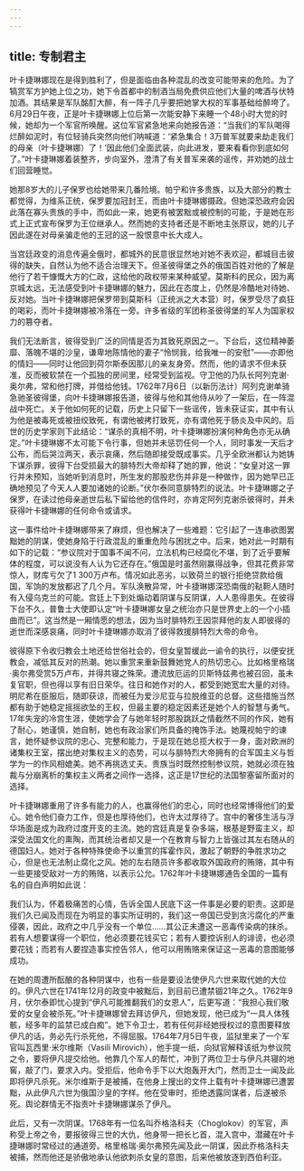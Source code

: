 ```yaml
---
---
---
```

title: 专制君主
---




叶卡捷琳娜现在是得到胜利了，但是面临由各种混乱的改变可能带来的危险。为了犒赏军方护她上位之功，她下令首都中的制酒当局免费供应他们大量的啤酒与伏特加酒。其结果是军队酩酊大醉，有一阵子几乎要把她掌大权的军事基础给醉垮了。6月29日午夜，正是叶卡捷琳娜上位后第一次能安静下来睡一个48小时大觉的时候，她却为一个军官所唤醒。这位军官紧急地来向她报告道：“当我们的军队喝得烂醉如泥时，有位轻骑兵突然向他们呐喊道：‘紧急集合！3万普军就要来劫走我们的母亲（叶卡捷琳娜）了！’因此他们全面武装，向此进发，要来看看你到底如何了。”叶卡捷琳娜着装整齐，步向室外，澄清了有关普军来袭的谣传，并劝她的战士们回营睡觉。

她那8岁大的儿子保罗也给她带来几番险境。帕宁和许多贵族，以及大部分的教士都觉得，为维系正统，保罗要加冠封王，而由叶卡捷琳娜摄政。但她深恐政府会因此落在寡头贵族的手中，而如此一来，她更有被罢黜或被控制的可能，于是她在形式上正式宣布保罗为王位继承人。然而她的支持者还是不断地主张原议，她的儿子因此遂在对母亲骗走他的王冠的这一股恨意中长大成人。

当宫廷政变的消息传遍全俄时，都城外的民意很显然地对她不表欢迎，都城目击彼得的缺失，自然认为他不适合治理天下。但圣彼得堡之外的俄国百姓对他的了解是他行了若干慷慨大方的仁政，这给他的政权带来某种威望。莫斯科的民众，因为离京城太远，无法感受到叶卡捷琳娜的魅力，因此在态度上，仍然是冷酷地对待她、反对她。当叶卡捷琳娜把保罗带到莫斯科（正统派之大本营）时，保罗受尽了疯狂的喝彩，而叶卡捷琳娜被冷落在一旁。许多省级的军团称圣彼得堡的军人为国家权力的篡夺者。

我们无法断言，彼得受到广泛的同情是否为其致死原因之一。下台后，这位精神萎靡、落魄不堪的沙皇，谦卑地陈情他的妻子“怜悯我，给我唯一的安慰”——亦即他的情妇——同时让他回到荷尔斯泰因那儿的亲友身旁。然而，他的请求不但未获准，反而被软禁在一个孤独的房间里，经常受到监视。守卫他的乃队长阿列克谢·奥尔弗，常和他打牌，并借给他钱。1762年7月6日（以新历法计）阿列克谢单骑急驰圣彼得堡，向叶卡捷琳娜报告道，彼得与他和其他侍从吵了一架后，在一阵混战中死亡。关于他如何死的记载，历史上只留下一些谣传，皆未获证实，其中有认为他是被毒死或被扭绞致死，有谓他被拷打致死，亦有谓他死于肠炎及中风的。后世的历史学家则下此结论：“谋杀的真相不明，叶卡捷琳娜扮演何种角色亦无从确定。”叶卡捷琳娜不太可能下令行事，但她并未惩罚任何一个人，同时事发一天后才公布，而后哭泣两天，表示哀痛，然后随即接受既成事实。几乎全欧洲都认为她铸下谋杀罪，彼得下台受损最大的腓特烈大帝却释了她的罪，他说：“女皇对这一罪行并未预知，当她听到消息时，所生发的那股悲伤并非是一种做作，因为她早已正确地预见了今天人人要加诸她的论断。”伏尔泰同意腓特烈的说法。叶卡捷琳娜之子保罗，在读过他母亲逝世后私下留给他的信件时，亦肯定阿列克谢杀彼得时，并未获得叶卡捷琳娜的任何命令或请求。

这一事件给叶卡捷琳娜带来了麻烦，但也解决了一些难题：它引起了一连串欲图罢黜她的阴谋，使她身陷于行政混乱的重重危险与困扰之中。后来，她对此一时期有如下的记载：“参议院对于国事不闻不问，立法机构已经腐化不堪，到了近乎要解体的程度，可以说没有人认为它还存在。”俄国是时虽然刚赢得战争，但其花费非常惊人，财库亏欠了1 300万卢布。情况如此恶劣，以致荷兰的银行拒绝贷款给俄国，军饷的发放都迟了几个月。军队涣散异常，叶卡捷琳娜深恐南俄的鞑靼人随时有入侵乌克兰的可能。宫廷上下到处煽动着阴谋与反阴谋，人人患得患失。在彼得下台不久，普鲁士大使即认定“叶卡捷琳娜女皇之统治亦只是世界史上的一个小插曲而已”。这当然是一厢情愿的想法，因为当时腓特烈王因崇拜他的友人即彼得的逝世而深感哀痛，同时叶卡捷琳娜亦取消了彼得救援腓特烈大帝的命令。

彼得原下令收归教会土地还给世俗社会的，但女皇暂缓此一谕令的执行，以便安抚教会，减低其反对的热潮。她以重赏来重新鼓舞她党人的热切忠心。比如格里格瑞·奥尔弗受赏5万卢布，并得共寝之殊荣。遭流放厄运的贝斯特兹弗也被召回，虽未复官职，但也得以享有旧日荣华。往日和她作对的人，都受到她宽宏大量的对待。明尼希在臣服后，随即获谅，而被任为爱沙尼亚与拉脱维亚的总督。这些措施当然都有助于她稳定摇摇欲坠的王权，但最主要的稳定因素还是她个人的智慧与勇气。17年失宠的冷宫生涯，使她学会了与她年轻时那股跳跃之情截然不同的作风，她有了耐心，她谨慎，她自制，她也有政治家们所具备的掩饰手法。她蔑视帕宁的谏言，她怀疑参议院的忠心、完整和能力，于是现在她总揽大权于一身，面对欧洲的诸集权王室，摆出绝对集权主义的态势，可以与腓特烈大帝拥有的合军国主义与哲学为一的作风相媲美。她不再挑选丈夫。贵族当时既然控制参议院，她就必须在独裁与分崩离析的集权主义两者之间作一选择，这正是17世纪的法国黎塞留所面对的选择。

叶卡捷琳娜重用了许多有能力的人，也赢得他们的忠心，同时也经常博得他们的爱心。她令他们奋力工作，但是也厚待他们，也许太过厚待了。宫中的奢侈生活与浮华场面是成为政府过度开支的主流。她的宫廷真是复杂多端，根基是野蛮主义，却深受法国文化的熏陶，而其统治者却又是一个在教育与智力上皆强过其左右随从的德国妇人。她对于各种特殊使命予以重赏的挥霍作风，激起了朝野的争胜求功之心，但是也无法制止腐化之风。她的左右随员许多都收取外国政府的贿赂，其中有一些更接受敌对一方的贿赂，以表示公允。1762年叶卡捷琳娜通告全国的一篇有名的自白声明如此说：

我们认为，怀着极痛苦的心情，告诉全国人民底下这一件事是必要的职责。这即是我们久已闻及而现在为明显的事实所证明的，我们这一帝国已受到贪污腐化的严重侵袭，因此，政府之中几乎没有一个单位……其公正未遭这一恶毒传染病的抹杀。若有人想要谋得一个职位，他必须要花钱买它；若有人要控诉别人的诽谤，也必须要花钱；而若有人要捏造事实控告邻人，他可以用贿赂来保证这一恶毒的意图能够成功。



在她的周遭所酝酿的各种阴谋中，也有一些是要设法使伊凡六世来取代她的大位的。伊凡六世在1741年12月的政变中被黜后，到目前已遭禁锢21年之久。1762年9月，伏尔泰即忧心提到“伊凡可能推翻我们的女恩人”，后更写道：“我担心我们敬爱的女皇会被杀死。”叶卡捷琳娜曾去拜访伊凡，但她发现，他已成为“一具人体残骸，经多年的监禁已成白痴”。她下令卫士，若有任何非经她授权过的意图要释放伊凡的话，务必先行杀死他，不得屈服。1764年7月5日午夜，监狱里来了一个军官叫瓦西里·米尔维斯（Vasili Mirovich），他手提一纸，向狱官解释该纸为参议院之令，要将伊凡提交给他。他靠几个军人的帮忙，冲到了两位卫士与伊凡共寝的地窖，敲了门，要求入内。受拒后，他命令手下以大炮轰开大门，然而卫士一闻及此即将伊凡杀死。米尔维斯于是被捕，在他身上搜出的文件上载有叶卡捷琳娜已遭罢黜，从此伊凡六世为俄国沙皇的字样。他在受审时，拒绝透露同谋者，后遂被杀死。舆论群情无不指责叶卡捷琳娜谋杀了伊凡。

此后，又有一次阴谋。1768年有一位名叫乔格洛科夫（Choglokov）的军官，声称受上帝之令，要报彼得三世的大仇，他身带一把长匕首，混入宫中，潜藏在叶卡捷琳娜时常经过的通道旁。格里格瑞·奥尔弗预先闻及此一阴谋，因此乔格洛科夫被捕，然而他还是骄傲地承认他欲刺杀女皇的意图，后来他被放逐到西伯利亚。